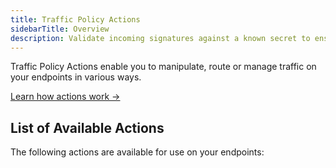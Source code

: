```yaml
---
title: Traffic Policy Actions
sidebarTitle: Overview
description: Validate incoming signatures against a known secret to ensure authenticity.
---
```



Traffic Policy Actions enable you to manipulate, route or manage traffic on your endpoints in various ways.

[Learn how actions work →](/traffic-policy/concepts/actions)

## List of Available Actions

The following actions are available for use on your endpoints:

<ActionHub />
